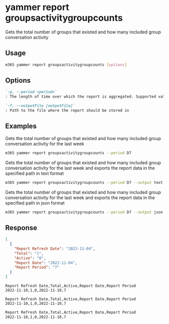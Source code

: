 
# yammer report groupsactivitygroupcounts

Gets the total number of groups that existed and how many included group conversation activity

## Usage

```sh
m365 yammer report groupsactivitygroupcounts [options]
```

## Options

```md definition-list
`-p, --period <period>`
: The length of time over which the report is aggregated. Supported values `D7`, `D30`, `D90`, `D180`.

`-f, --outputFile [outputFile]`
: Path to the file where the report should be stored in
```

<Global />

## Examples

Gets the total number of groups that existed and how many included group conversation activity for the last week

```sh
m365 yammer report groupsactivitygroupcounts --period D7
```

Gets the total number of groups that existed and how many included group conversation activity for the last week and exports the report data in the specified path in text format

```sh
m365 yammer report groupsactivitygroupcounts --period D7 --output text > "groupsactivitygroupcounts.txt"
```

Gets the total number of groups that existed and how many included group conversation activity for the last week and exports the report data in the specified path in json format

```sh
m365 yammer report groupsactivitygroupcounts --period D7 --output json > "groupsactivitygroupcounts.json"
```

## Response

<Tabs>
  <TabItem value="JSON">

  ```json
  [
    {
      "Report Refresh Date": "2022-11-04",
      "Total": "1",
      "Active": "0",
      "Report Date": "2022-11-04",
      "Report Period": "7"
    }
  ]
  ```

  </TabItem>
  <TabItem value="Text">

  ```text
  Report Refresh Date,Total,Active,Report Date,Report Period
  2022-11-10,1,0,2022-11-10,7
  ```

  </TabItem>
  <TabItem value="CSV">

  ```csv
  Report Refresh Date,Total,Active,Report Date,Report Period
  2022-11-10,1,0,2022-11-10,7
  ```

  </TabItem>
  <TabItem value="Markdown">

  ```md
  Report Refresh Date,Total,Active,Report Date,Report Period
  2022-11-10,1,0,2022-11-10,7
  ```

  </TabItem>
</Tabs>

